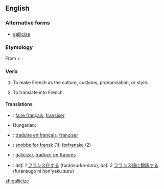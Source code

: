 ==English==

===Alternative forms===
* [[gallicise]] {{qualifier|mainly UK}}

===Etymology===
From {{etyl|la}} {{term|Gallicus||French|lang=la}} + {{term|-ize}}.

===Verb===
{{en-verb|galliciz|ing}}

# {{transitive}} To make French as the culture, customs, pronunciation, or style.
# {{transitive}} To translate into French.

====Translations====
{{trans-top|to make French as the culture, customs, pronunciation, or style}}
* {{ttbc|fr}}: [[faire français]], [[franciser]]
{{trans-mid}}
* Hungarian: {{t-|hu|elfranciásít}}
{{trans-bottom}}

{{trans-top|to translate into French}}
* {{ttbc|fr}}: [[traduire en français]], [[franciser]]
{{trans-mid}}
{{trans-bottom}}

{{checktrans-top}}
* {{ttbc|da}}: [[snobbe for fransk]] (1); [[forfranske]] (2)
* {{ttbc|es}}: [[galicizar]], [[traducir en francés]]
* {{ttbc|ja}}: ''def. 1'' [[フランス化]]する (furansu-ka-suru), ''def. 2'' [[フランス語]]に[[翻訳する]] (furansugo ni hon'yaku suru)
{{trans-bottom}}

[[zh:gallicize]]